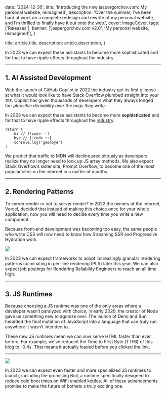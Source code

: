 
  date: '2024-12-30',
  title: 'Introducing the new jaspergorchov.com: My personal website, reimagined',
  description:
    'Over the summer, I’ve been hard at work on a complete redesign and rewrite of my personal website, and I’m thrilled to finally have it out onto the web.',
  cover: imageCover,
  tags: ['Releases'],
  banner: ['jaspergorchov.com v2.0', 'My personal website, reimagined'],
}

  title: article.title,
  description: article.description,
}

In 2023 we can expect these assistants to become more sophisticated and for that to have ripple effects throughout the industry.

---

## 1. AI Assisted Development

With the launch of GitHub Copilot in 2022 the industry got its first glimpse at what it would look like to have Stack Overflow plumbed straight into your `IDE`. Copilot has given thousands of developers what they always longed for: _plausible deniability over the bugs they write_.

In 2023 we can expect these assistants to become more **sophisticated** and for that to have ripple effects throughout the [industry](https://apple.com).

```tsx
return (
	hi // [!code --]
	bye // [!code ++]
	console.log('goodbye')
)
```

We predict that traffic to MDN will decline precipitously as developers realize they no longer need to look up JS array methods. We also expect Stack Overflow’s sister site, Prompt Overflow, to become one of the most popular sites on the internet in a matter of months.

---

## 2. Rendering Patterns

To server render or not to server render? In 2022 the owners of the internet, Vercel, decided that instead of making this choice once for your whole application, now you will need to decide every time you write a new component.

Because front-end development was becoming too easy, the same people who write CSS will now need to know how Streaming SSR and Progressive Hydration work.

![](./server.jpg)

In 2023 we can expect frameworks to adopt increasingly granular rendering patterns culminating in per-line rendering (PLR) later this year. We can also expect job postings for Rendering Reliability Engineers to reach an all time high.

---

## 3. JS Runtimes

Because choosing a JS runtime was one of the only areas where a developer wasn’t paralyzed with choice, in early 2020, the creator of Node gave us something new to agonize over. The launch of Deno and Bun heralded the final mutation of JavaScript into a language that can truly run anywhere it wasn’t intended to.

These new JS runtimes mean we can now serve HTML faster than ever before. For example, we’ve reduced the Time to First Byte (TTFB) of this blog to -0.4s. That means it actually loaded before you clicked the link.

---

![](./laptop.jpg)

In 2023 we can expect even faster and more specialized JS runtimes to launch, including the promising Boil, a runtime specifically designed to reduce cold boot times on WiFi enabled kettles. All of these advancements promise to make the future of botnets a truly exciting one.
